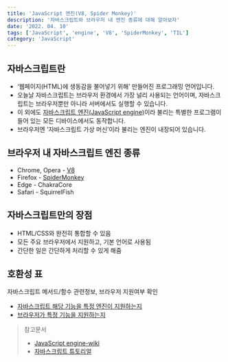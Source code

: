 ```yaml
---
title: 'JavaScript 엔진(V8, Spider Monkey)'
description: '자바스크립트와 브라우저 내 엔진 종류에 대해 알아보자'
date: '2022. 04. 10'
tags: ['JavaScript', 'engine', 'V8', 'SpiderMonkey', 'TIL']
category: 'JavaScript'
---
```


## 자바스크립트란

- ‘웹페이지(HTML)에 생동감을 불어넣기 위해’ 만들어진 프로그래밍 언어입니다.
- 오늘날 자바스크립트는 브라우저 환경에서 가장 널리 사용되는 언어이며, 자바스크립트는 브라우저뿐만 아니라 서버에서도 실행할 수 있습니다.
- 이 외에도 [자바스크립트 엔진(JavaScript engine)](https://en.wikipedia.org/wiki/JavaScript_engine)이라 불리는 특별한 프로그램이 들어 있는 모든 디바이스에서도 동작합니다.
- 브라우저엔 '자바스크립트 가상 머신’이라 불리는 엔진이 내장되어 있습니다.

## 브라우저 내 자바스크립트 엔진 종류

- Chrome, Opera - [V8](<https://en.wikipedia.org/wiki/V8_(JavaScript_engine)>)
- Firefox - [SpiderMonkey](https://en.wikipedia.org/wiki/SpiderMonkey)
- Edge - ChakraCore
- Safari - SquirrelFish

## 자바스크립트만의 장점

- HTML/CSS와 완전히 통합할 수 있음
- 모든 주요 브라우저에서 지원하고, 기본 언어로 사용됨
- 간단한 일은 간단하게 처리할 수 있게 해줌

## 호환성 표

자바스크립트 메서드/함수 관련정보, 브라우저 지원여부 확인

- [자바스크립트 해당 기능을 특정 엔진이 지원하는지](https://kangax.github.io/compat-table/es6/)
- [브라우저가 특정 기능을 지원하는지](https://caniuse.com/)

> 참고문서
>
> - [JavaScript engine-wiki](https://en.wikipedia.org/wiki/JavaScript_engine)
> - [자바스크립트 튜토리얼](https://ko.javascript.info/intro)
